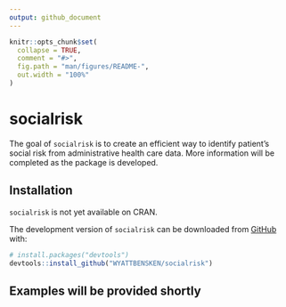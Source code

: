 ```yaml
---
output: github_document
---
```


<!-- README.md is generated from README.Rmd. Please edit that file -->

```r
knitr::opts_chunk$set(
  collapse = TRUE,
  comment = "#>",
  fig.path = "man/figures/README-",
  out.width = "100%"
)
```

# socialrisk

<!-- badges: start -->
<!-- badges: end -->

The goal of `socialrisk` is to create an efficient way to identify patient's social risk from administrative health care data. More information will be completed as the package is developed.

## Installation

`socialrisk` is not yet available on CRAN.

The development version of `socialrisk` can be downloaded from [GitHub](https://github.com/WYATTBENSKEN/socialrisk) with:

``` r
# install.packages("devtools")
devtools::install_github("WYATTBENSKEN/socialrisk")
```

## Examples will be provided shortly
